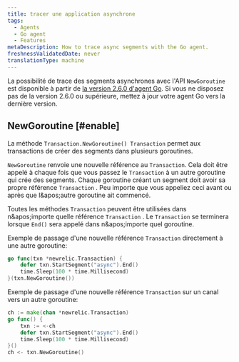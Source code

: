 ```yaml
---
title: tracer une application asynchrone
tags:
  - Agents
  - Go agent
  - Features
metaDescription: How to trace async segments with the Go agent.
freshnessValidatedDate: never
translationType: machine
---
```


La possibilité de trace des segments asynchrones avec l'API `NewGoroutine` est disponible à partir de [la version 2.6.0 d'agent Go](/docs/release-notes/agent-release-notes/go-release-notes). Si vous ne disposez pas de la version 2.6.0 ou supérieure, mettez à jour votre agent Go vers la dernière version.

## NewGoroutine [#enable]

La méthode `Transaction.NewGoroutine() Transaction` permet aux transactions de créer des segments dans plusieurs <DNT>goroutines</DNT>.

`NewGoroutine` renvoie une nouvelle référence au `Transaction`. Cela doit être appelé à chaque fois que vous passez le `Transaction` à un autre <DNT>goroutine</DNT> qui crée des segments. Chaque goroutine créant un segment doit avoir sa propre référence `Transaction` . Peu importe que vous appeliez ceci avant ou après que l&amp;apos;autre <DNT>goroutine</DNT> ait commencé.

Toutes les méthodes `Transaction` peuvent être utilisées dans n&amp;apos;importe quelle référence `Transaction` . Le `Transaction` se terminera lorsque `End()` sera appelé dans n&amp;apos;importe quel <DNT>goroutine</DNT>.

Exemple de passage d'une nouvelle référence `Transaction` directement à une autre <DNT>goroutine</DNT>:

```go
go func(txn *newrelic.Transaction) {
    defer txn.StartSegment("async").End()
    time.Sleep(100 * time.Millisecond)
}(txn.NewGoroutine())
```

Exemple de passage d'une nouvelle référence `Transaction` sur un canal vers un autre <DNT>goroutine</DNT>:

```go
ch := make(chan *newrelic.Transaction)
go func() {
    txn := <-ch
    defer txn.StartSegment("async").End()
    time.Sleep(100 * time.Millisecond)
}()
ch <- txn.NewGoroutine()
```